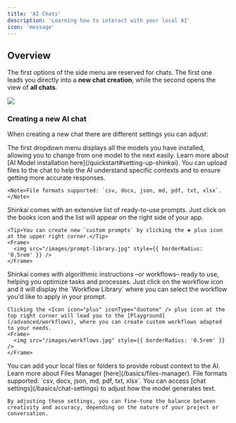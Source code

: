 ```yaml
---
title: 'AI Chats'
description: 'Learning how to interact with your local AI'
icon: 'message'
---
```



## Overview
The first options of the side menu are reserved for chats. The first one leads you directly into a **new chat creation**, while the second opens the view of **all chats**. 

<Frame>
  <img src="/images/chat.jpg" style={{ borderRadius: '0.5rem' }} />
</Frame>

### Creating a new AI chat
When creating a new chat there are different settings you can adjust:

<AccordionGroup>
  <Accordion icon="robot" title="Select your AI model">
    The first dropdown menu displays all the models you have installed, allowing you to change from one model to the next easily. 
    Learn more about [AI Model installation here](/quickstart#setting-up-shinkai). 
  </Accordion>

   <Accordion icon="paperclip" title="Upload a file">
    You can upload files to the chat to help the AI understand specific contexts and to ensure getting more accurate responses.  

    <Note>File formats supported: `csv, docx, json, md, pdf, txt, xlsx`.</Note>  

  </Accordion>

  <Accordion icon="books" title="Prompts Library">
    Shinkai comes with an extensive list of ready-to-use prompts. Just click on the books icon and the list will appear on the right side of your app. 

    <Tip>You can create new `custom prompts` by clicking the ➕ plus icon at the upper right corner.</Tip>
    <Frame>
      <img src="/images/prompt-library.jpg" style={{ borderRadius: '0.5rem' }} />
    </Frame>  
  </Accordion>

   <Accordion icon="sitemap" title="Add workflow">
    Shinkai comes with algorithmic instructions –or workflows– ready to use, helping you optimize tasks and processes. 
    Just click on the workflow icon and it will display the `Workflow Library` where you can select the workflow you'd like to apply in your prompt. 
    
    Clicking the <Icon icon="plus" iconType="duotone" /> plus icon at the top right corner will lead you to the [Playground](/advanced/workflows), where you can create custom workflows adapted to your needs. 
    <Frame>
      <img src="/images/workflows.jpg" style={{ borderRadius: '0.5rem' }} />
    </Frame>
  </Accordion>

  <Accordion icon="folder-closed" title="Local AI files">
    You can add your local files or folders to provide robust context to the AI. Learn more about Files Manager [here](/basics/files-manager).
    <Note>File formats supported: `csv, docx, json, md, pdf, txt, xlsx`.</Note>  
  </Accordion>
  <Accordion icon="sliders" title="Chat Settings">
    You can access [chat settings](/basics/chat-settings) to adjust how the model generates text. 
    
    By adjusting these settings, you can fine-tune the balance between creativity and accuracy, depending on the nature of your project or conversation. 
  </Accordion>

</AccordionGroup>

